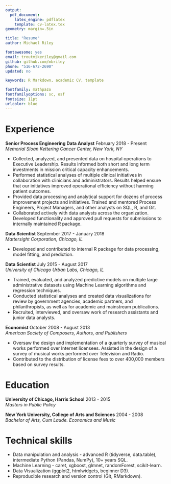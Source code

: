 ```yaml
---
output: 
  pdf_document:
    latex_engine: pdflatex
    template: cv-latex.tex
geometry: margin=.5in

title: "Resume"
author: Michael Riley

fontawesome: yes
email: troutmikeriley@gmail.com
github: github.com/mbriley
phone: "516-672-2690"
updated: no

keywords: R Markdown, academic CV, template

fontfamily: mathpazo
fontfamilyoptions: sc, osf
fontsize: 11pt
urlcolor: blue
---
```

# Experience 

**Senior Process Engineering Data Analyst** \hfill February 2018 - Present    
*Memorial Sloan Kettering Cancer Center, New York, NY*

- Collected, analyzed, and presented data on hospital operations to Executive Leadership. Results informed both short and long term investments in mission critical capacity enhancements.
- Performed statistical analyses of multiple clinical initiatives in collaboration with clinicians and administrators. Results helped ensure that our initiatives improved operational efficiency without harming patient outcomes.
- Provided data processing and analytical support for dozens of process improvement projects and initiatives. Trained and mentored Process Engineers, Project Managers, and other analysts on SQL, R, and Git.
- Collaborated actively with data analysts across the organization. Developed functionality and approved pull requests for submissions to internally maintained R package.

**Data Scientist** \hfill September 2017 - January 2018  
*Mattersight Corporation, Chicago, IL*

- Developed and contributed to internal R package for data processing, model fitting, and prediction.

**Data Scientist** \hfill July 2015 - August 2017  
*University of Chicago Urban Labs, Chicago, IL*

- Trained, evaluated, and analyzed predictive models on multiple large administrative datasets using Machine Learning algorithms and regression techniques.
- Conducted statistical analyses and created data visualizations for review by government agencies, academic partners, and philanthropists, as well as for academic and mainstream publications.
- Recruited, interviewed, and oversaw work of research assistants and junior data analysts.

**Economist** \hfill October 2008 - August 2013  
*American Society of Composers, Authors, and Publishers*

- Oversaw the design and implementation of a quarterly survey of musical works performed over Internet licensees. Assisted in the design of a survey of musical works performed over Television and Radio. 
- Contributed to the distribution of license fees to over 400,000 members based on survey results.

# Education

**University of Chicago, Harris School** \hfill 2013 - 2015  
*Masters in Public Policy*

**New York University, College of Arts and Sciences** \hfill 2004 - 2008  
*Bachelor of Arts, Cum Laude. Economics and Music*

# Technical skills

- Data manipulation and analysis - advanced R (tidyverse, data.table), intermediate Python (Pandas, NumPy), 10+ years SQL.
- Machine Learning  - caret, xgboost, glmnet, randomForest, scikit-learn.
- Data Visualization (ggplot2, htmlwidgets, beginner D3).
- Reproducible research and version control (Git, RMarkdown).

